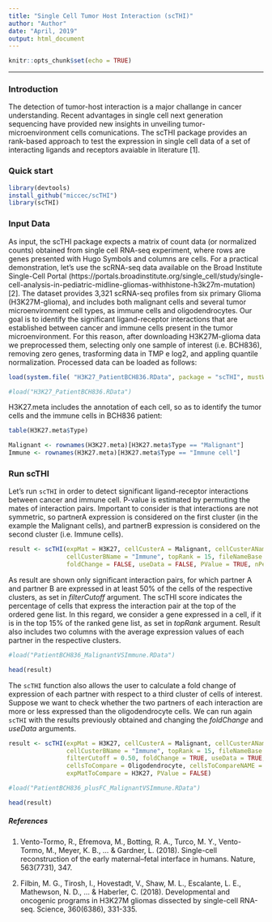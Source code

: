 ```yaml
---
title: "Single Cell Tumor Host Interaction (scTHI)"
author: "Author"
date: "April, 2019"
output: html_document
---
```


```r
knitr::opts_chunk$set(echo = TRUE)
```

***

### Introduction
The detection of tumor-host interaction is a major challange in cancer understanding. Recent advantages in single cell next generation sequencing have provided new insights in unveiling  tumor-microenvironment cells comunications. 
The scTHI package provides an rank-based approach to test the expression in single cell data of a set of interacting ligands and receptors avaiable in literature [1]. 

### Quick start

```r
library(devtools)
install_github("miccec/scTHI")
library(scTHI)
```

### Input Data
As input, the scTHI package expects a matrix of count data (or normalized counts) obtained from single cell RNA-seq experiment, where rows are genes presented with Hugo Symbols and columns are cells. For a practical demonstration, let’s use the scRNA-seq data available on the Broad Institute Single-Cell Portal (https://portals.broadinstitute.org/single_cell/study/single-cell-analysis-in-pediatric-midline-gliomas-withhistone-h3k27m-mutation) [2]. The dataset provides 3,321 scRNA-seq profiles from six primary Glioma (H3K27M-glioma), and includes both malignant cells and several tumor microenvironment cell types, as immune cells and oligodendrocytes. Our goal is to identify the significant ligand-receptor interactions that are established between cancer and immune cells present in the tumor microenvironment. For this reason, after downloading H3K27M-glioma data we preprocessed them, selecting only one sample of interest (i.e. BCH836), removing zero genes, trasforming data in TMP e log2, and appling quantile normalization. Processed data can be loaded as follows:

```r
load(system.file( "H3K27_PatientBCH836.RData", package = "scTHI", mustWork = TRUE))
```

```r
#load("H3K27_PatientBCH836.RData")
```

H3K27.meta includes the annotation of each cell, so as to identify the tumor cells and the immune cells in BCH836 patient:

```r
table(H3K27.meta$Type)
```

```r
Malignant <- rownames(H3K27.meta)[H3K27.meta$Type == "Malignant"]
Immune <- rownames(H3K27.meta)[H3K27.meta$Type == "Immune cell"]
```

### Run scTHI
Let's run `scTHI` in order to detect significant ligand-receptor interactions between cancer and immune cell. P-value is estimated by permuting the mates of interaction pairs. 
Important to consider is that interactions are not symmetric, so partnerA expression is considered on the first cluster (in the example the Malignant cells), and partnerB expression is considered on the second cluster (i.e. Immune cells). 

```r
result <- scTHI(expMat = H3K27, cellCusterA = Malignant, cellCusterAName = "Malignant", cellCusterB = Immune, 
                cellCusterBName = "Immune", topRank = 15, fileNameBase = "PatientBCH836", filterCutoff = 0.50, 
                foldChange = FALSE, useData = FALSE, PValue = TRUE, nPermu = 100, ncore = 48)
```

As result are shown only significant interaction pairs, for which partner A and partner B are expressed in at least 50% of the cells of the respective clusters, as set in *filterCutoff* argument. The scTHI score indicates the percentage of cells that express the interaction pair at the top of the ordered gene list. In this regard, we consider a gene expressed in a cell, if it is in the top 15% of the ranked gene list, as set in *topRank* argument. Result also includes two columns with the average expression values of each partner in the respective clusters.

```r
#load("PatientBCH836_MalignantVSImmune.RData")
```

```r
head(result)
```

The `scTHI` function also allows the user to calculate a fold change of expression of each partner with respect to a third cluster of cells of interest. Suppose we want to check whether the two partners of each interaction are more or less expressed than the oligodendrocyte cells. We can run again `scTHI` with the results previously obtained and changing the *foldChange* and *useData* arguments.

```r
result <- scTHI(expMat = H3K27, cellCusterA = Malignant, cellCusterAName = "Malignant", cellCusterB = Immune, 
                cellCusterBName = "Immune", topRank = 15, fileNameBase = "PatientBCH836_plusFC", 
                filterCutoff = 0.50, foldChange = TRUE, useData = TRUE, dataToUse = result, 
                cellsToCompare = Oligodendrocyte, cellsToCompareNAME = "Oligodendrocyte", 
                expMatToCompare = H3K27, PValue = FALSE)
```

```r
#load("PatientBCH836_plusFC_MalignantVSImmune.RData")
```

```r
head(result)
```


##### References
1. Vento-Tormo, R., Efremova, M., Botting, R. A., Turco, M. Y., Vento-Tormo, M., Meyer, K. B., ... & Gardner, L. (2018). Single-cell reconstruction of the early maternal–fetal interface in humans. Nature, 563(7731), 347.

2. Filbin, M. G., Tirosh, I., Hovestadt, V., Shaw, M. L., Escalante, L. E., Mathewson, N. D., ... & Haberler, C. (2018). Developmental and oncogenic programs in H3K27M gliomas dissected by single-cell RNA-seq. Science, 360(6386), 331-335.

